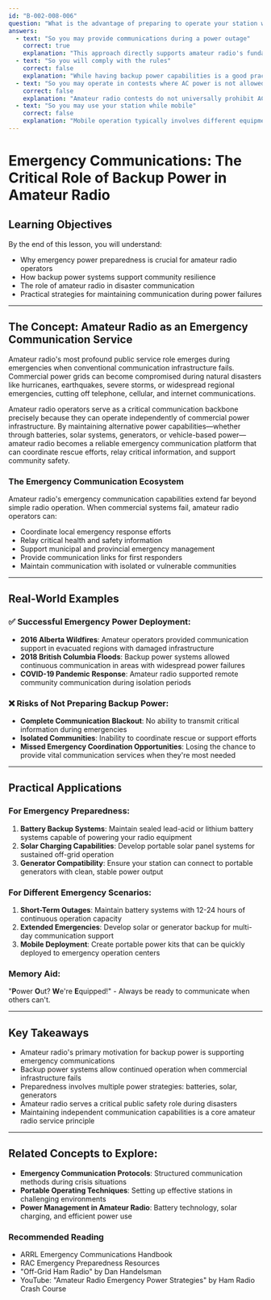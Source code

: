 ```yaml
---
id: "B-002-008-006"
question: "What is the advantage of preparing to operate your station without commercial AC power?"
answers:
  - text: "So you may provide communications during a power outage"
    correct: true
    explanation: "This approach directly supports amateur radio's fundamental emergency communications role. During natural disasters, widespread power failures, or critical community emergencies, amateur radio operators can provide vital communication links when commercial infrastructure fails. By maintaining battery, solar, or generator backup capabilities, amateur radio becomes a resilient communication service that can support local emergency response, public safety, and community coordination when traditional communication systems are unavailable."
  - text: "So you will comply with the rules"
    correct: false
    explanation: "While having backup power capabilities is a good practice, it is not a strict regulatory requirement that would mandate off-grid operation. Amateur radio regulations focus on proper frequency use, identification, and signal characteristics, not mandatory backup power provisions. This answer misrepresents the motivations behind emergency preparedness in amateur radio."
  - text: "So you may operate in contests where AC power is not allowed"
    correct: false
    explanation: "Amateur radio contests do not universally prohibit AC power. While some specific contests might have unique power restrictions, preparing backup power is primarily about emergency readiness, not contest-specific rules. This answer incorrectly frames the purpose of alternative power preparation."
  - text: "So you may use your station while mobile"
    correct: false
    explanation: "Mobile operation typically involves different equipment and power sources than emergency backup systems. While mobile rigs do use battery or vehicle power, this answer doesn't capture the broader emergency communications preparedness motivation behind maintaining alternative power capabilities."
---
```


# Emergency Communications: The Critical Role of Backup Power in Amateur Radio

## Learning Objectives
By the end of this lesson, you will understand:
- Why emergency power preparedness is crucial for amateur radio operators
- How backup power systems support community resilience
- The role of amateur radio in disaster communication
- Practical strategies for maintaining communication during power failures

---

## The Concept: Amateur Radio as an Emergency Communication Service

Amateur radio's most profound public service role emerges during emergencies when conventional communication infrastructure fails. Commercial power grids can become compromised during natural disasters like hurricanes, earthquakes, severe storms, or widespread regional emergencies, cutting off telephone, cellular, and internet communications.

Amateur radio operators serve as a critical communication backbone precisely because they can operate independently of commercial power infrastructure. By maintaining alternative power capabilities—whether through batteries, solar systems, generators, or vehicle-based power—amateur radio becomes a reliable emergency communication platform that can coordinate rescue efforts, relay critical information, and support community safety.

### The Emergency Communication Ecosystem

Amateur radio's emergency communication capabilities extend far beyond simple radio operation. When commercial systems fail, amateur radio operators can:
- Coordinate local emergency response efforts
- Relay critical health and safety information
- Support municipal and provincial emergency management
- Provide communication links for first responders
- Maintain communication with isolated or vulnerable communities

---

## Real-World Examples

### ✅ Successful Emergency Power Deployment:
- **2016 Alberta Wildfires**: Amateur operators provided communication support in evacuated regions with damaged infrastructure
- **2018 British Columbia Floods**: Backup power systems allowed continuous communication in areas with widespread power failures
- **COVID-19 Pandemic Response**: Amateur radio supported remote community communication during isolation periods

### ❌ Risks of Not Preparing Backup Power:
- **Complete Communication Blackout**: No ability to transmit critical information during emergencies
- **Isolated Communities**: Inability to coordinate rescue or support efforts
- **Missed Emergency Coordination Opportunities**: Losing the chance to provide vital communication services when they're most needed

---

## Practical Applications

### For Emergency Preparedness:
1. **Battery Backup Systems**: Maintain sealed lead-acid or lithium battery systems capable of powering your radio equipment
2. **Solar Charging Capabilities**: Develop portable solar panel systems for sustained off-grid operation
3. **Generator Compatibility**: Ensure your station can connect to portable generators with clean, stable power output

### For Different Emergency Scenarios:
1. **Short-Term Outages**: Maintain battery systems with 12-24 hours of continuous operation capacity
2. **Extended Emergencies**: Develop solar or generator backup for multi-day communication support
3. **Mobile Deployment**: Create portable power kits that can be quickly deployed to emergency operation centers

### Memory Aid:
"**P**ower **O**ut? **W**e're **E**quipped!" - Always be ready to communicate when others can't.

---

## Key Takeaways

- Amateur radio's primary motivation for backup power is supporting emergency communications
- Backup power systems allow continued operation when commercial infrastructure fails
- Preparedness involves multiple power strategies: batteries, solar, generators
- Amateur radio serves a critical public safety role during disasters
- Maintaining independent communication capabilities is a core amateur radio service principle

---

## Related Concepts to Explore:
- **Emergency Communication Protocols**: Structured communication methods during crisis situations
- **Portable Operating Techniques**: Setting up effective stations in challenging environments
- **Power Management in Amateur Radio**: Battery technology, solar charging, and efficient power use

### Recommended Reading
- ARRL Emergency Communications Handbook
- RAC Emergency Preparedness Resources
- "Off-Grid Ham Radio" by Dan Handelsman
- YouTube: "Amateur Radio Emergency Power Strategies" by Ham Radio Crash Course